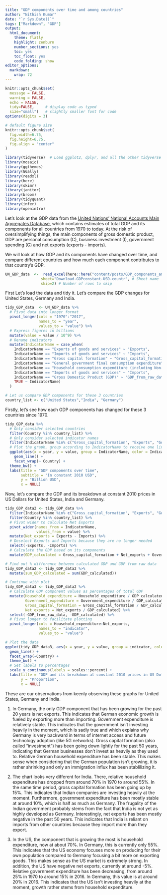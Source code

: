 ```yaml
---
title: "GDP components over time and among countries"
author: "Nithish Kumar"
date: "`r Sys.Date()`"
tags: ["Markdown", "GDP"]
output:
  html_document:
    theme: flatly
    highlight: zenburn
    number_sections: yes
    toc: yes
    toc_float: yes
    code_folding: show
editor_options: 
  markdown: 
    wrap: 72
---
```


```r
knitr::opts_chunk$set(
  message = FALSE, 
  warning = FALSE, 
  echo = FALSE,
  tidy=FALSE,     # display code as typed
  size="small")   # slightly smaller font for code
options(digits = 3)

# default figure size
knitr::opts_chunk$set(
  fig.width=6.75, 
  fig.height=6.75,
  fig.align = "center"
)
```

```r
library(tidyverse)  # Load ggplot2, dplyr, and all the other tidyverse packages
library(mosaic)
library(ggthemes)
library(GGally)
library(readxl)
library(here)
library(skimr)
library(janitor)
library(broom)
library(tidyquant)
library(infer)
library(openintro)
```

Let's look at the GDP data from the [United Nations' National Accounts
Main Aggregates Database](https://unstats.un.org/unsd/snaama/Downloads),
which contains estimates of total GDP and its components for all
countries from 1970 to today. At the risk of oversimplifying things, the
main components of gross domestic product, GDP are personal consumption
(C), business investment (I), government spending (G) and net exports
(exports - imports).

We will look at how GDP and its components have changed over time, and
compare different countries and how much each component contributes to
that country's GDP.

```r

UN_GDP_data  <-  read_excel(here::here("content/posts/GDP_components_among_countries/data", "Download-GDPconstant-USD-countries.xls"), # Excel filename
                sheet="Download-GDPconstant-USD-countr", # Sheet name
                skip=2) # Number of rows to skip

```

First Let's load the data and tidy it. Let's compare the GDP changes for
United States, Germany and India.

```r

tidy_GDP_data  <- UN_GDP_data %>% 
  # Pivot data into longer format
  pivot_longer(cols = "1970":"2017", 
               names_to = "year", 
               values_to = "value") %>% 
  # Express figures in billions
  mutate(value = value / 10^9) %>% 
  # Rename indicators
  mutate(IndicatorName = case_when(
    IndicatorName == "Exports of goods and services" ~ "Exports",
    IndicatorName == "Imports of goods and services" ~ "Imports",
    IndicatorName == "Gross capital formation" ~ "Gross_capital_formation",
    IndicatorName == "General government final consumption expenditure" ~ "Government_expenditure",
    IndicatorName == "Household consumption expenditure (including Non-profit institutions serving households)" ~  "Household_expenditure",
    IndicatorName == "Imports of goods and services" ~ "Imports",
    IndicatorName == "Gross Domestic Product (GDP)" ~ "GDP_from_raw_data",
    TRUE ~ IndicatorName)
  )

# Let us compare GDP components for these 3 countries
country_list <- c("United States","India", "Germany")

```

Firstly, let's see how each GDP components has changed for these 3
countries since 1970.

```r
tidy_GDP_data %>% 
  # Only consider selected countries
  filter(Country %in% country_list) %>% 
  # Only consider selected indicator names
  filter(IndicatorName %in% c("Gross_capital_formation", "Exports", "Government_expenditure", "Household_expenditure", "Imports")) %>% 
  # Plot the graph, group according to IndicatorName to receive one line per indicator
  ggplot(aes(x = year, y = value, group = IndicatorName, color = IndicatorName)) + 
    geom_line() + 
    facet_wrap(~ Country) + 
  theme_bw() + 
  labs(title = "GDP components over time", 
       subtitle = "In constant 2010 USD", 
       y = "Billion USD", 
       x = NULL)

```

Now, let's compare the GDP and its breakdown at constant 2010 prices in
US Dollars for United States, India and Germany.

```r
tidy_GDP_data2 <- tidy_GDP_data %>% 
  filter(IndicatorName %in% c("Gross_capital_formation", "Exports", "Government_expenditure", "Household_expenditure", "Imports", "GDP_from_raw_data")) %>% 
  filter(Country %in% country_list) %>% 
  # Pivot wider to calculate Net Exports
  pivot_wider(names_from = IndicatorName, 
              values_from = value) %>% 
  mutate(Net_exports = Exports - Imports) %>% 
  # Deselect Exports and Imports because they are no longer needed
  select(-Exports, -Imports) %>% 
  # Calculate the GDP based on its components
  mutate(GDP_calculated = Gross_capital_formation + Net_exports + Government_expenditure + Household_expenditure)

# Find out % difference between calculated GDP and GDP from raw data
tidy_GDP_data2 <- tidy_GDP_data2 %>% 
  mutate(sum_GDP_calculated = sum(GDP_calculated))

# Continue with plot
tidy_GDP_data3 <- tidy_GDP_data2 %>% 
  # Calculate GDP component values as percentages of total GDP
  mutate(Household_expenditure = Household_expenditure / GDP_calculated, 
         Government_expenditure = Government_expenditure / GDP_calculated, 
         Gross_capital_formation = Gross_capital_formation / GDP_calculated, 
         Net_exports = Net_exports / GDP_calculated) %>% 
  select(-GDP_from_raw_data, -GDP_calculated) %>% 
  # Pivot longer to facilitate plotting
  pivot_longer(cols = Household_expenditure:Net_exports, 
               names_to = "indicator", 
               values_to = "value")

# Plot the data
ggplot(tidy_GDP_data3, aes(x = year, y = value, group = indicator, color = indicator)) + 
  geom_line() + 
  facet_wrap(~Country) + 
  theme_bw() + 
  # Set labels to percentages
  scale_y_continuous(labels = scales::percent) + 
  labs(title = "GDP and its breakdown at constant 2010 prices in US Dollars", 
       y = "Proportion", 
       x = NULL)

```

These are our observations from keenly observing these graphs for United
States, Germany and India.

1.  In Germany, the only GDP component that has been growing for the
    past 20 years is net exports. This indicates that German economic
    growth is fueled by exporting more than importing. Government
    expenditure is relatively stable. This indicates that the government
    isn't investing heavily in the moment, which is sadly true and which
    explains why Germany is very backward in terms of internet access
    and future technology adoption (like 5G networks). Gross capital
    formation (also called "investment") has been going down lightly for
    the past 50 years, indicating that German businesses don't invest as
    heavily as they used to. Relative German household expenditure has
    been stable. This makes sense when considering that the German
    population isn't growing, it is rather shrinking and only an
    immigration influx has been stablilizing it.

2.  The chart looks very different for India. There, relative household
    expenditure has dropped from around 70% in 1970 to around 55%. In
    the same time period, gross capital formation has been going up by
    15%. This indicates that Indian companies are investing heavily at
    the moment. Furthermore, government expenditure has been mostly
    stable at around 10%, which is half as much as Germany. The
    frugality of the Indian government probably stems from the fact that
    India is not yet as highly developed as Germany. Interestingly, net
    exports has been mostly negative in the past 50 years. This
    indicates that India is reliant on imports from other countries
    because they import more than they export.

3.  In the US, the component that is growing the most is household
    expenditure, now at about 70%. In Germany, this is currently only
    55%. This indicates that the US economy focuses more on producing
    for their own population compared to Germany focusing a bit more on
    exporting goods. This makes sense as the US market is extremely
    strong. In addition, the US have negative net exports, currently at
    around -5%. Relative government expenditure has been decreasing,
    from around 25% in 1970 to around 15% in 2016. In Germany, this
    value is at around 20% in 2016. This indicates that the US isn't
    investing heavily at the moment, growth rather stems from household
    expenditure.
